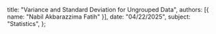   title: "Variance and Standard Deviation for Ungrouped Data",
  authors: [{ name: "Nabil Akbarazzima Fatih" }],
  date: "04/22/2025",
  subject: "Statistics",
};
